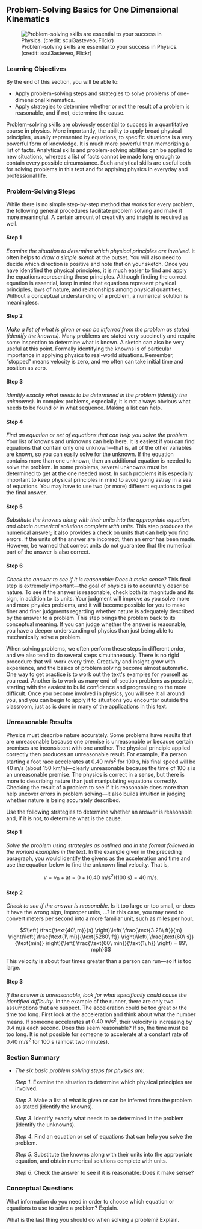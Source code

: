 Problem-Solving Basics for One Dimensional Kinematics
-----------------------------------------------------

![Problem-solving skills are essential to your success in Physics.
(credit: scui3asteveo,
Flickr)](images/Figure_02_06_00.jpg){#import-auto-id1788945}

::: {#fs-id2494789 .learning-objectives depth="1"}
### Learning Objectives { data-type="title"}

By the end of this section, you will be able to:

-   Apply problem-solving steps and strategies to solve problems of
    one-dimensional kinematics.
-   Apply strategies to determine whether or not the result of a problem
    is reasonable, and if not, determine the cause.
:::

Problem-solving skills are obviously essential to success in a
quantitative course in physics. More importantly, the ability to apply
broad physical principles, usually represented by equations, to specific
situations is a very powerful form of knowledge. It is much more
powerful than memorizing a list of facts. Analytical skills and
problem-solving abilities can be applied to new situations, whereas a
list of facts cannot be made long enough to contain every possible
circumstance. Such analytical skills are useful both for solving
problems in this text and for applying physics in everyday and
professional life.

::: {#fs-id952201 depth="1"}
### Problem-Solving Steps {#problem-solving-steps data-type="title"}

While there is no simple step-by-step method that works for every
problem, the following general procedures facilitate problem solving and
make it more meaningful. A certain amount of creativity and insight is
required as well.

::: {#fs-id2092387 depth="2"}
#### Step 1 {#step-1 data-type="title"}

*Examine the situation to determine which physical principles are
involved*. It often helps to *draw a simple sketch* at the outset. You
will also need to decide which direction is positive and note that on
your sketch. Once you have identified the physical principles, it is
much easier to find and apply the equations representing those
principles. Although finding the correct equation is essential, keep in
mind that equations represent physical principles, laws of nature, and
relationships among physical quantities. Without a conceptual
understanding of a problem, a numerical solution is meaningless.
:::

::: {#fs-id2204794 depth="2"}
#### Step 2 {#step-2 data-type="title"}

*Make a list of what is given or can be inferred from the problem as
stated (identify the knowns)*. Many problems are stated very succinctly
and require some inspection to determine what is known. A sketch can
also be very useful at this point. Formally identifying the knowns is of
particular importance in applying physics to real-world situations.
Remember, "stopped" means velocity is zero, and we often can take
initial time and position as zero.
:::

::: {#fs-id1754393 depth="2"}
#### Step 3 {#step-3 data-type="title"}

*Identify exactly what needs to be determined in the problem (identify
the unknowns)*. In complex problems, especially, it is not always
obvious what needs to be found or in what sequence. Making a list can
help.
:::

::: {#fs-id758749 depth="2"}
#### Step 4 {#step-4 data-type="title"}

*Find an equation or set of equations that can help you solve the
problem*. Your list of knowns and unknowns can help here. It is easiest
if you can find equations that contain only one unknown---that is, all
of the other variables are known, so you can easily solve for the
unknown. If the equation contains more than one unknown, then an
additional equation is needed to solve the problem. In some problems,
several unknowns must be determined to get at the one needed most. In
such problems it is especially important to keep physical principles in
mind to avoid going astray in a sea of equations. You may have to use
two (or more) different equations to get the final answer.
:::

::: {#fs-id1770068 depth="2"}
#### Step 5 {#step-5 data-type="title"}

*Substitute the knowns along with their units into the appropriate
equation, and obtain numerical solutions complete with units*. This step
produces the numerical answer; it also provides a check on units that
can help you find errors. If the units of the answer are incorrect, then
an error has been made. However, be warned that correct units do not
guarantee that the numerical part of the answer is also correct.
:::

::: {#fs-id1372026 depth="2"}
#### Step 6 {#step-6 data-type="title"}

*Check the answer to see if it is reasonable: Does it make sense?* This
final step is extremely important---the goal of physics is to accurately
describe nature. To see if the answer is reasonable, check both its
magnitude and its sign, in addition to its units. Your judgment will
improve as you solve more and more physics problems, and it will become
possible for you to make finer and finer judgments regarding whether
nature is adequately described by the answer to a problem. This step
brings the problem back to its conceptual meaning. If you can judge
whether the answer is reasonable, you have a deeper understanding of
physics than just being able to mechanically solve a problem.

When solving problems, we often perform these steps in different order,
and we also tend to do several steps simultaneously. There is no rigid
procedure that will work every time. Creativity and insight grow with
experience, and the basics of problem solving become almost automatic.
One way to get practice is to work out the text\'s examples for yourself
as you read. Another is to work as many end-of-section problems as
possible, starting with the easiest to build confidence and progressing
to the more difficult. Once you become involved in physics, you will see
it all around you, and you can begin to apply it to situations you
encounter outside the classroom, just as is done in many of the
applications in this text.
:::
:::

::: {#fs-id2176647 depth="1"}
### Unreasonable Results {#unreasonable-results data-type="title"}

Physics must describe nature accurately. Some problems have results that
are unreasonable because one premise is unreasonable or because certain
premises are inconsistent with one another. The physical principle
applied correctly then produces an unreasonable result. For example, if
a person starting a foot race accelerates at
${0\text{.}\text{40\ m/s}^{2}}{}$ for 100 s, his final speed will be 40
m/s (about 150 km/h)---clearly unreasonable because the time of 100 s is
an unreasonable premise. The physics is correct in a sense, but there is
more to describing nature than just manipulating equations correctly.
Checking the result of a problem to see if it is reasonable does more
than help uncover errors in problem solving---it also builds intuition
in judging whether nature is being accurately described.

Use the following strategies to determine whether an answer is
reasonable and, if it is not, to determine what is the cause.

::: {#fs-id1987367 depth="2"}
#### Step 1 {#step-1-1 data-type="title"}

*Solve the problem using strategies as outlined and in the format
followed in the worked examples in the text*. In the example given in
the preceding paragraph, you would identify the givens as the
acceleration and time and use the equation below to find the unknown
final velocity. That is,

::: {#import-auto-id4167672 data-type="equation"}
$${{{{v = {v_{0} + \text{at}}} = {0 + \left( {0\text{.}\text{40}\ \text{m/s}^{2}} \right)}}{\left( {\text{100}\ \text{s}} \right) = \text{40}}\ \text{m/s}}.}{}$$
:::
:::

::: {#fs-id2525779 depth="2"}
#### Step 2 {#step-2-1 data-type="title"}

*Check to see if the answer is reasonable*. Is it too large or too
small, or does it have the wrong sign, improper units, ...? In this
case, you may need to convert meters per second into a more familiar
unit, such as miles per hour.

::: {#import-auto-id1437508 data-type="equation"}
$$\left( \frac{\text{40\ m}}{s} \right)\left( \frac{\text{3.28\ ft}}{m} \right)\left( \frac{\text{1\ mi}}{\text{5280\ ft}} \right)\left( \frac{\text{60\ s}}{\text{min}} \right){\left( \frac{\text{60\ min}}{\text{1\ h}} \right) = 89\ mph}$$
:::

This velocity is about four times greater than a person can run---so it
is too large.
:::

::: {#fs-id4130945 depth="2"}
#### Step 3 {#step-3-1 data-type="title"}

*If the answer is unreasonable, look for what specifically could cause
the identified difficulty*. In the example of the runner, there are only
two assumptions that are suspect. The acceleration could be too great or
the time too long. First look at the acceleration and think about what
the number means. If someone accelerates at
${0\text{.}\text{40\ m/s}^{2}}{}$, their velocity is increasing by 0.4
m/s each second. Does this seem reasonable? If so, the time must be too
long. It is not possible for someone to accelerate at a constant rate of
${0\text{.}\text{40\ m/s}^{2}}{}$ for 100 s (almost two minutes).
:::
:::

::: {#fs-id1602384-summary depth="1"}
### Section Summary { data-type="title"}

-   [*The six basic problem solving steps for physics
    are:*]{#import-auto-id927917}

    *Step 1*. Examine the situation to determine which physical
    principles are involved.

    *Step 2*. Make a list of what is given or can be inferred from the
    problem as stated (identify the knowns).

    *Step 3*. Identify exactly what needs to be determined in the
    problem (identify the unknowns).

    *Step 4*. Find an equation or set of equations that can help you
    solve the problem.

    *Step 5*. Substitute the knowns along with their units into the
    appropriate equation, and obtain numerical solutions complete with
    units.

    *Step 6*. Check the answer to see if it is reasonable: Does it make
    sense?
:::

::: {#fs-id2577484 .conceptual-questions depth="1" element-type="conceptual-questions"}
### Conceptual Questions { data-type="title"}

::: {#fs-id4087579 data-type="exercise" element-type="conceptual-questions"}
::: {#fs-id4067228 data-type="problem"}
What information do you need in order to choose which equation or
equations to use to solve a problem? Explain.
:::
:::

::: {#fs-id1986766 data-type="exercise" element-type="conceptual-questions"}
::: {#fs-id2013359 data-type="problem"}
What is the last thing you should do when solving a problem? Explain.
:::
:::
:::
